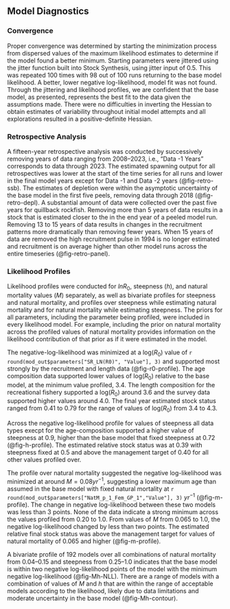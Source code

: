 ## Model Diagnostics

### Convergence

Proper convergence was determined by starting the minimization process from dispersed values of the maximum likelihood estimates to determine if the model found a better minimum. Starting parameters were jittered using the jitter function built into Stock Synthesis, using jitter input of 0.5.  This was repeated 100 times with 98 out of 100 runs returning to the base model likelihood. A better, lower negative log-likelihood, model fit was not found. Through the jittering and likelihood profiles, we are confident that the base model, as presented, represents the best fit to the data given the assumptions made. There were no difficulties in inverting the Hessian to obtain estimates of variability throughout initial model attempts and all explorations resulted in a positive-definite Hessian. 


### Retrospective Analysis

A fifteen-year retrospective analysis was conducted by successively removing years of data ranging from 2008--2023, i.e., “Data -1 Years” corresponds to data through 2023. The estimated spawning output for all retrospectives was lower at the start of the time series for all runs and lower in the final model years except for Data -1 and Data -2 years (@fig-retro-ssb). The estimates of depletion were within the asymptotic uncertainty of the base model in the first five peels, removing data through 2018 (@fig-retro-depl). A substantial amount of data were collected over the past five years for quillback rockfish. Removing more than 5 years of data results in a stock that is estimated closer to the \gls{msst} in the end year of a peeled model run. Removing 13 to 15 years of data results in changes in the recruitment patterns more dramatically than removing fewer years.  When 15 years of data are removed the high recruitment pulse in 1994 is no longer estimated and recruitment is on average higher than other model runs across the entire timeseries (@fig-retro-panel).  

 
<!-- Historical analysis (plot of actual estimates from current and previous assessments).  -->

### Likelihood Profiles

Likelihood profiles were conducted for $ln{R_0}$, steepness  ($h$), and natural mortality values ($M$) separately, as well as bivariate profiles for steepness and natural mortality, and profiles over steepness while estimating natural mortality and for natural mortality while estimating steepness. The priors for all parameters, including the parameter being profiled, were included in every likelihood model. For example, including the prior on natural mortality across the profiled values of natural mortality provides information on the likelihood contribution of that prior as if it were estimated in the model.  

The negative-log-likelihood was minimized at a log($R_0$) value of `r round(mod_out$parameters["SR_LN(R0)", "Value"], 3)` and supported most strongly by the recruitment and length data (@fig-r0-profile). The age composition data supported lower values of log($R_0$) relative to the base model, at the minimum value profiled, 3.4. The length composition for the recreational fishery supported a log($R_0$) around 3.6 and the survey data supported higher values around 4.0. The final year estimated stock status ranged from 0.41 to 0.79 for the range of values of log($R_0$) from 3.4 to 4.3.

Across the negative log-likelihood profile for values of steepness all data types execpt for the age-composition supported a higher value of steepness at 0.9, higher than the base model that fixed steepness at 0.72 (@fig-h-profile).  The estimated relative stock status was at 0.39 with steepness fixed at 0.5 and above the management target of 0.40 for all other values profiled over. 

The profile over natural mortality suggested the negative log-likelihood was minimized at around $M = 0.08 yr^{-1}$, suggesting a lower maximum age than assumed in the base model with fixed natural mortality at `r round(mod_out$parameters["NatM_p_1_Fem_GP_1","Value"], 3)` $yr^{-1}$ (@fig-m-profile). The change in negative log-likelihood between these two models was less than 3 points. None of the data indicate a strong minimum across the values profiled from 0.20 to 1.0.  From values of $M$  from 0.065 to 1.0, the negative log-likelihood changed by less than two points. The estimated relative final stock status was above the management target for values of natural mortality of 0.065 and higher (@fig-m-profile).

A bivariate profile of 192 models over all combinations of natural mortality from 0.04--0.15 and steepness from 0.25--1.0 indicates that the base model is within two negative log-likelihood points of the model with the minimum negative log-likelihood (@fig-Mh-NLL).  There are a range of models with a combination of values of $M$ and $h$ that are within the range of acceptable models according to the likelihood, likely due to data limitations and moderate uncertainty in the base model (@fig-Mh-contour). 
